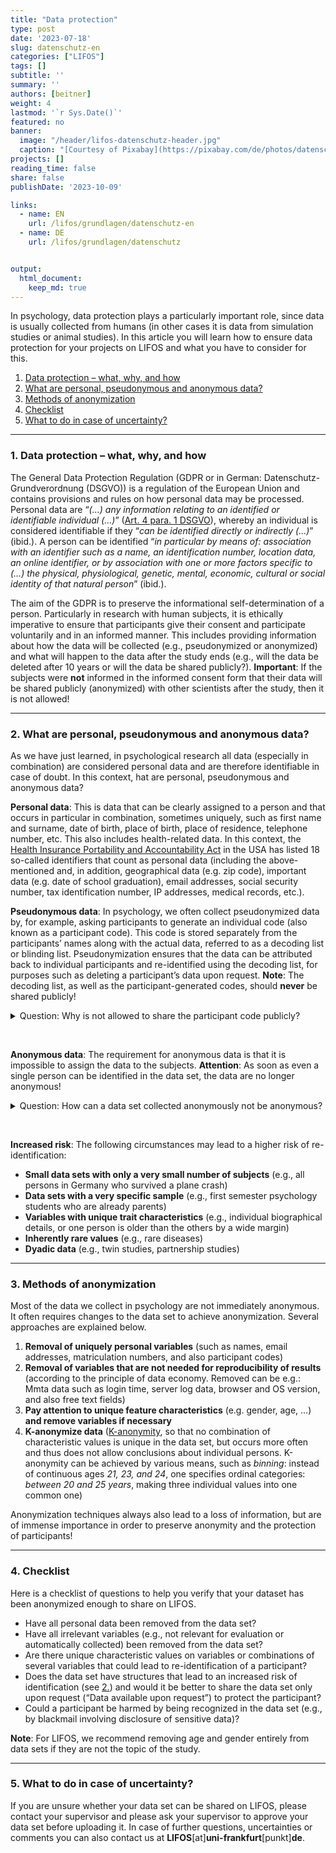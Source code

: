 ```yaml
---
title: "Data protection" 
type: post
date: '2023-07-18' 
slug: datenschutz-en
categories: ["LIFOS"] 
tags: [] 
subtitle: ''
summary: '' 
authors: [beitner] 
weight: 4
lastmod: '`r Sys.Date()`'
featured: no
banner:
  image: "/header/lifos-datenschutz-header.jpg"
  caption: "[Courtesy of Pixabay](https://pixabay.com/de/photos/datenschutz-datenschutzerkl%C3%A4rung-5243225/)"
projects: []
reading_time: false
share: false
publishDate: '2023-10-09'

links:
  - name: EN
    url: /lifos/grundlagen/datenschutz-en
  - name: DE
    url: /lifos/grundlagen/datenschutz


output:
  html_document:
    keep_md: true
---
```




In psychology, data protection plays a particularly important role, since data is usually collected from humans (in other cases it is data from simulation studies or animal studies). In this article you will learn how to ensure data protection for your projects on LIFOS and what you have to consider for this.


1. [Data protection -- what, why, and how](#dataprotection)
2. [What are personal, pseudonymous and anonymous data?](#anonymous)
3. [Methods of anonymization](#methods)
4. [Checklist](#checklist)
5. [What to do in case of uncertainty?](#contact)


***

### 1. Data protection -- what, why, and how {#dataprotection .anchorheader}

The General Data Protection Regulation (GDPR or in German: Datenschutz-Grundverordnung (DSGVO)) is a regulation of the European Union and contains provisions and rules on how personal data may be processed. Personal data are "*(...) any information relating to an identified or identifiable individual (...)*" ([Art. 4 para. 1 DSGVO](https://dsgvo-gesetz.de/art-4-dsgvo/)), whereby an individual is considered identifiable if they "*can be identified directly or indirectly (...)*" (ibid.). A person can be identified "*in particular by means of: association with an identifier such as a name, an identification number, location data, an online identifier, or by association with one or more factors specific to (...) the physical, physiological, genetic, mental, economic, cultural or social identity of that natural person*" (ibid.). 

The aim of the GDPR is to preserve the informational self-determination of a person. Particularly in research with human subjects, it is ethically imperative to ensure that participants give their consent and participate voluntarily and in an informed manner. This includes providing information about how the data will be collected (e.g., pseudonymized or anonymized) and what will happen to the data after the study ends (e.g., will the data be deleted after 10 years or will the data be shared publicly?). **Important**: If the subjects were **not** informed in the informed consent form that their data will be shared publicly (anonymized) with other scientists after the study, then it is not allowed!

***

### 2. What are personal, pseudonymous and anonymous data? {#anonymous .anchorheader}

As we have just learned, in psychological research all data (especially in combination) are considered personal data and are therefore identifiable in case of doubt. In this context, hat are personal, pseudonymous and anonymous data? 

**Personal data**: This is data that can be clearly assigned to a person and that occurs in particular in combination, sometimes uniquely, such as first name and surname, date of birth, place of birth, place of residence, telephone number, etc. This also includes health-related data. In this context, the [Health Insurance Portability and Accountability Act](https://www.govinfo.gov/app/details/CRPT-104hrpt736/CRPT-104hrpt736/summary) in the USA has listed 18 so-called identifiers that count as personal data (including the above-mentioned and, in addition, geographical data (e.g. zip code), important data (e.g. date of school graduation), email addresses, social security number, tax identification number, IP addresses, medical records, etc.).

**Pseudonymous data**: In psychology, we often collect pseudonymized data by, for example, asking participants to generate an individual code (also known as a participant code). This code is stored separately from the participants' names along with the actual data, referred to as a decoding list or blinding list. Pseudonymization ensures that the data can be attributed back to individual participants and re-identified using the decoding list, for purposes such as deleting a participant's data upon request. **Note**: The decoding list, as well as the participant-generated codes, should **never** be shared publicly!

<details><summary>Question: Why is not allowed to share the participant code publicly?</summary> 
Imagine: My partner and I are both taking part in a study. Because data is collected over multiple time points, each participant must generate an individual code. Even if the instructions for generating the participant code are not shared, I know how my code was generated. Moreover, I know my partner well enough that I would be equally capable of generating his participant code. Accordingly, I can also re-identify him in the list. Ergo, anonymity is not guaranteed! If the participant code is not shared, it is harder for me to re-identify my partner or ideally not possible at all.
</details>

&nbsp;

**Anonymous data**: The requirement for anonymous data is that it is impossible to assign the data to the subjects. **Attention**: As soon as even a single person can be identified in the data set, the data are no longer anonymous!
  
  
<details><summary>Question: How can a data set collected anonymously not be anonymous?</summary> 
Imagine: In your study cohort, a survey will be conducted on the Big 5 personality traits. In addition, your gender and age will also be recorded. The researchers conducting the survey will not receive any information about who completes the survey other than the information just listed. Now, in your cohort, however, there are not only females and males between the ages of 18 and 25, but there may also be a non-binary person, a woman aged 41 and a man aged 50. Once you know these students, you will also recognize them in the data set and the data will no longer be considered anonymous. It would be different if the survey had been run in the whole of Germany, for example. Age and gender are then no longer necessarily sufficient to identify the individuals. What is clear from this example is that potentially any characteristic or combination of characteristics could make a person identifiable.
</details>

&nbsp;

**Increased risk**: The following circumstances may lead to a higher risk of re-identification:

- **Small data sets with only a very small number of subjects** (e.g., all persons in Germany who survived a plane crash)
- **Data sets with a very specific sample** (e.g., first semester psychology students who are already parents)
- **Variables with unique trait characteristics** (e.g., individual biographical details, or one person is older than the others by a wide margin)
- **Inherently rare values** (e.g., rare diseases)
- **Dyadic data** (e.g., twin studies, partnership studies)

***

### 3. Methods of anonymization {#methods .anchorheader}

Most of the data we collect in psychology are not immediately anonymous. It often requires changes to the data set to achieve anonymization. Several approaches are explained below. 

1. **Removal of uniquely personal variables** (such as names, email addresses, matriculation numbers, and also participant codes)
2. **Removal of variables that are not needed for reproducibility of results** (according to the principle of data economy. Removed can be e.g.: Mmta data such as login time, server log data, browser and OS version, and also free text fields)
3. **Pay attention to unique feature characteristics** (e.g. gender, age, ...) **and remove variables if necessary**
4. **K-anonymize data** ([K-anonymity](https://en.wikipedia.org/wiki/K-anonymity), so that no combination of characteristic values is unique in the data set, but occurs more often and thus does not allow conclusions about individual persons. K-anonymity can be achieved by various means, such as *binning*: instead of continuous ages *21, 23, and 24*, one specifies ordinal categories: *between 20 and 25 years*, making three individual values into one common one)

Anonymization techniques always also lead to a loss of information, but are of immense importance in order to preserve anonymity and the protection of participants!

***

### 4. Checklist {#checklist .anchorheader}

Here is a checklist of questions to help you verify that your dataset has been anonymized enough to share on LIFOS.

- Have all personal data been removed from the data set?
- Have all irrelevant variables (e.g., not relevant for evaluation or automatically collected) been removed from the data set? 
- Are there unique characteristic values on variables or combinations of several variables that could lead to re-identification of a participant?
- Does the data set have structures that lead to an increased risk of identification (see [2.](#anonymous)) and would it be better to share the data set only upon request ("Data available upon request") to protect the participant?
- Could a participant be harmed by being recognized in the data set (e.g., by blackmail involving disclosure of sensitive data)?

**Note**: For LIFOS, we recommend removing age and gender entirely from data sets if they are not the topic of the study. 


***

### 5. What to do in case of uncertainty? {#contact .anchorheader}

If you are unsure whether your data set can be shared on LIFOS, please contact your supervisor and please ask your supervisor to approve your data set before uploading it. In case of further questions, uncertainties or comments you can also contact us at **LIFOS**[at]**uni-frankfurt**[punkt]**de**.





